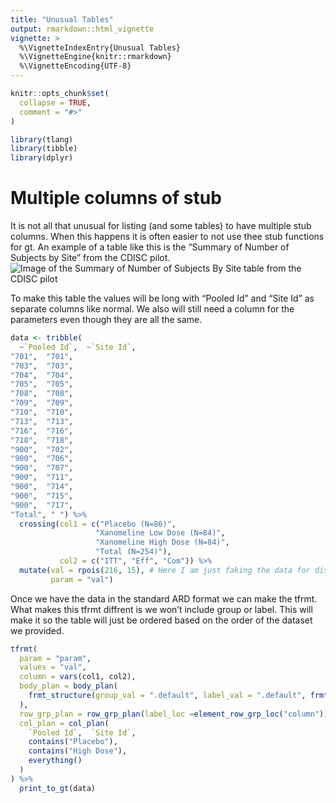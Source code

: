 ```yaml
---
title: "Unusual Tables"
output: rmarkdown::html_vignette
vignette: >
  %\VignetteIndexEntry{Unusual Tables}
  %\VignetteEngine{knitr::rmarkdown}
  %\VignetteEncoding{UTF-8}
---
```


```r
knitr::opts_chunk$set(
  collapse = TRUE,
  comment = "#>"
)
```

```r
library(tlang)
library(tibble)
library(dplyr)
```


# Multiple columns of stub

It is not all that unusual for listing (and some tables) to have multiple stub columns. When this happens it is often easier to not use thee stub functions for gt. An example of a table like this is the "Summary of Number of Subjects by Site" from the CDISC pilot.
![Image of the Summary of Number of Subjects By Site table from the CDISC pilot](images/summary_subj_by_site.png)

To make this table the values will be long with "Pooled Id" and "Site Id" as separate columns like normal. We also will still need a column for the parameters even though they are all the same. 

```r
data <- tribble(
  ~`Pooled Id`,  ~`Site Id`,
"701",  "701",
"703",  "703",
"704",  "704",
"705",  "705",
"708",  "708",
"709",  "709",
"710",  "710",
"713",  "713",
"716",  "716",
"718",  "718",
"900",  "702",
"900",  "706",
"900",  "707",
"900",  "711",
"900",  "714",
"900",  "715",
"900",  "717",
"Total", " ") %>%
  crossing(col1 = c("Placebo (N=86)",
                   "Xanomeline Low Dose (N=84)",
                   "Xanomeline High Dose (N=84)",
                   "Total (N=254)"),
           col2 = c("ITT", "Eff", "Com")) %>%
  mutate(val = rpois(216, 15), # Here I am just faking the data for display purposes 
         param = "val")

```

Once we have the data in the standard ARD format we can make the tfrmt. What makes this tfrmt diffrent is we won't include group or label. This will make it so the table will just be ordered based on the order of the dataset we provided.
```r
tfrmt(
  param = "param",
  values = "val",
  column = vars(col1, col2),
  body_plan = body_plan(
    frmt_structure(group_val = ".default", label_val = ".default", frmt("XX"))
  ),
  row_grp_plan = row_grp_plan(label_loc =element_row_grp_loc("column")),
  col_plan = col_plan(
    `Pooled Id`,  `Site Id`,
    contains("Placebo"),
    contains("High Dose"),
    everything()
  )
) %>%
  print_to_gt(data)
```

